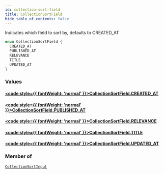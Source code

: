 ```yaml
---
id: collection-sort-field
title: CollectionSortField
hide_table_of_contents: false
---
```








Indicates which field to sort by, defaults to CREATED_AT

```graphql
enum CollectionSortField {
  CREATED_AT
  PUBLISHED_AT
  RELEVANCE
  TITLE
  UPDATED_AT
}
```


### Values

#### [<code style={{ fontWeight: 'normal' }}>CollectionSortField.<b>CREATED_AT</b></code>](#) 
> 
> 

#### [<code style={{ fontWeight: 'normal' }}>CollectionSortField.<b>PUBLISHED_AT</b></code>](#) 
> 
> 

#### [<code style={{ fontWeight: 'normal' }}>CollectionSortField.<b>RELEVANCE</b></code>](#) 
> 
> 

#### [<code style={{ fontWeight: 'normal' }}>CollectionSortField.<b>TITLE</b></code>](#) 
> 
> 

#### [<code style={{ fontWeight: 'normal' }}>CollectionSortField.<b>UPDATED_AT</b></code>](#) 
> 
> 



### Member of

[`CollectionSortInput`](/demand/api/graphql-admin/reference/inputs/collection-sort-input)  <Badge class="secondary" text="input"/>



